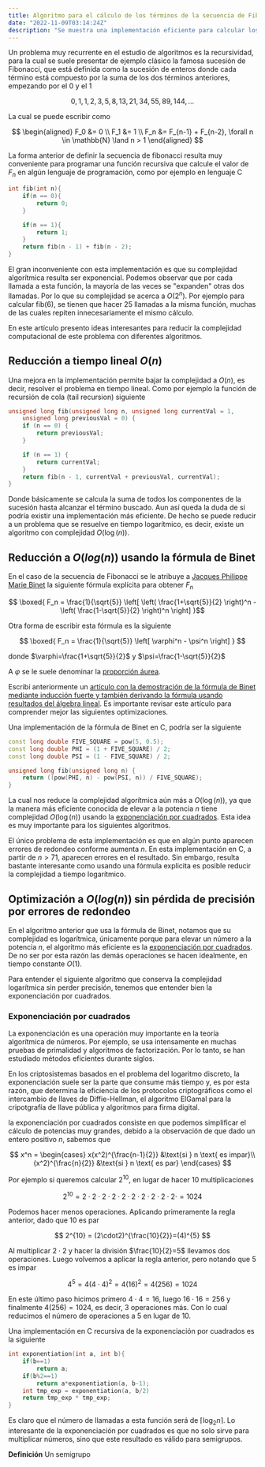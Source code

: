 ```yaml
---
title: Algoritmo para el cálculo de los términos de la secuencia de Fibonacci en tiempo O(log(n))
date: "2022-11-09T03:14:24Z"
description: "Se muestra una implementación eficiente para calcular los términos de la secuencia de fibonacci en tiempo logarítmico O(log(n))"
---
```



Un problema muy recurrente en el estudio de algoritmos es la recursividad, para la cual se suele presentar de ejemplo clásico la
famosa sucesión de Fibonacci, que está definida como la sucesión de enteros donde cada término está compuesto por la suma de
los dos términos anteriores, empezando por el $0$ y el $1$

$$ 0, 1, 1, 2, 3, 5, 8, 13, 21, 34, 55, 89, 144, ... $$

La cual se puede escribir como

$$
\begin{aligned}
F_0 &= 0 \\
F_1 &= 1 \\
F_n &= F_{n-1} + F_{n-2}, \forall n \in \mathbb{N} \land n > 1
\end{aligned}
$$

La forma anterior de definir la secuencia de fibonacci resulta muy conveniente
para programar una función recursiva que calcule el valor de $F_n$ en algún lenguaje de programación,
como por ejemplo en lenguaje C

```cpp
int fib(int n){
    if(n == 0){
        return 0;
    }

    if(n == 1){
        return 1;
    }
    return fib(n - 1) + fib(n - 2);
}
```
El gran inconveniente con esta implementación es que su complejidad algorítmica resulta ser exponencial.
Podemos observar que por cada llamada a esta función, la mayoría de las veces se "expanden" otras
dos llamadas. Por lo que su complejidad se acerca a $O(2^n)$. Por ejemplo para calcular fib(6), se tienen
que hacer 25 llamadas a la misma función, muchas de las cuales repiten innecesariamente el mismo cálculo.

<Fib style="width:100%"/>

En este artículo presento ideas interesantes para reducir la complejidad computacional de este problema con diferentes
algoritmos.

## Reducción a tiempo lineal $O(n)$

Una mejora en la implementación permite bajar la complejidad a $O(n)$, es decir, resolver el problema
en tiempo lineal. Como por ejemplo la función de recursión de cola (tail recursion) siguiente

```cpp
unsigned long fib(unsigned long n, unsigned long currentVal = 1,
    unsigned long previousVal = 0) {
    if (n == 0) {
        return previousVal;
    }

    if (n == 1) {
        return currentVal;
    }
    return fib(n - 1, currentVal + previousVal, currentVal);
}
```
Donde básicamente se calcula la suma de todos los componentes de la sucesión hasta alcanzar el término buscado.
Aun así queda la duda de si podría existir una implementación más eficiente. De hecho se puede reducir a un problema
que se resuelve en tiempo logarítmico, es decir, existe un algoritmo con complejidad $O(\log(n))$.

## Reducción a $O(log(n))$ usando la fórmula de Binet

En el caso de la secuencia de Fibonacci se le atribuye a [Jacques Philippe Marie Binet](https://en.wikipedia.org/w/index.php?title=Jacques_philippe_Marie_Binet&oldid=1067689697)
la siguiente fórmula explícita para obtener $F_n$

$$ \boxed{ F_n = \frac{1}{\sqrt{5}} \left[ \left( \frac{1+\sqrt{5}}{2} \right)^n - \left( \frac{1-\sqrt{5}}{2} \right)^n \right] }$$

Otra forma de escribir esta fórmula es la siguiente

$$ \boxed{ F_n = \frac{1}{\sqrt{5}} \left[ \varphi^n - \psi^n \right] } $$

donde $\varphi=\frac{1+\sqrt{5}}{2}$ y $\psi=\frac{1-\sqrt{5}}{2}$

A $\varphi$ se le suele denominar la [proporción áurea](https://en.wikipedia.org/wiki/Golden_ratio).

Escribí anteriormente un [artículo con la demostración de la fórmula de Binet mediante inducción fuerte
y también derivando la fórmula usando resultados del álgebra lineal](binet-formula).
Es importante revisar este artículo para comprender mejor las siguientes optimizaciones.

Una implementación de la fórmula de Binet en C, podría ser la siguiente

```cpp
const long double FIVE_SQUARE = pow(5, 0.5);
const long double PHI = (1 + FIVE_SQUARE) / 2;
const long double PSI = (1 - FIVE_SQUARE) / 2;

unsigned long fib(unsigned long n) {
    return ((pow(PHI, n) - pow(PSI, n)) / FIVE_SQUARE);
}
```
La cual nos reduce la complejidad algorítmica aún más a $O(\log(n))$, ya que la manera más eficiente conocida de elevar
a la potencia $n$ tiene complejidad $O(\log(n))$ usando la [exponenciación por cuadrados](https://en.wikipedia.org/wiki/Exponentiation_by_squaring).
Esta idea es muy importante para los siguientes algoritmos.

El único problema de esta implementación es que en algún punto aparecen errores de redondeo conforme aumenta $n$.
En esta implementación en C, a partir de $n > 71$, aparecen errores en el resultado.
Sin embargo, resulta bastante interesante como usando una fórmula explicita es posible reducir la complejidad a tiempo
logarítmico.

## Optimización a $O(log(n))$ sin pérdida de precisión por errores de redondeo
En el algoritmo anterior que usa la fórmula de Binet, notamos que su complejidad es logarítmica, únicamente
porque para elevar un número a la potencia $n$, el algoritmo más eficiente es la [exponenciación por cuadrados](https://en.wikipedia.org/wiki/Exponentiation_by_squaring).
De no ser por esta razón las demás operaciones se hacen idealmente, en tiempo constante $O(1)$.

Para entender el siguiente algoritmo que conserva la complejidad logarítmica sin perder precisión, tenemos que
entender bien la exponenciación por cuadrados.

### Exponenciación por cuadrados

La exponenciación es una operación muy importante en la teoría algorítmica de números.
Por ejemplo, se usa intensamente en muchas pruebas de primalidad y algoritmos de factorización.
Por lo tanto, se han estudiado métodos eficientes durante siglos.

En los criptosistemas basados en el problema del logaritmo discreto, la exponenciación suele ser la parte que
consume más tiempo y, es por esta razón, que determina la eficiencia de los protocolos criptográficos
como el intercambio de llaves de Diffie-Hellman, el algoritmo ElGamal para la cripotgrafía de llave pública
y algoritmos para firma digital.

la exponenciación por cuadrados consiste en que podemos simplificar el cálculo de potencias muy grandes,
debido a la observación de que dado un entero positivo $n$, sabemos que

$$
x^n =
\begin{cases}
x(x^2)^{\frac{n-1}{2}} &\text{si } n \text{ es impar}\\
(x^2)^{\frac{n}{2}} &\text{si } n \text{ es par}
\end{cases}
$$

Por ejemplo si queremos calcular $2^10$, en lugar de hacer $10$ multiplicaciones

$$
2^{10}=2\cdot2\cdot2\cdot2\cdot2\cdot2\cdot2\cdot2\cdot2\cdot2\cdot=1024
$$

Podemos hacer menos operaciones. Aplicando primeramente la regla anterior, dado que $10$ es par

$$
2^{10} = (2\cdot2)^{\frac{10}{2}}=(4)^{5}
$$

Al multiplicar $2\cdot2$ y hacer la división $\frac{10}{2}=5$ llevamos dos operaciones.
Luego volvemos a aplicar la regla anterior, pero notando que $5$ es impar

$$
4^5 = 4(4\cdot4)^2 = 4(16)^2 = 4(256) = 1024
$$

En este último paso hicimos primero $4\cdot4=16$, luego $16\cdot16=256$ y finalmente $4(256)=1024$, es decir,
3 operaciones más. Con lo cual reducimos el número de operaciones a 5 en lugar de 10.

Una implementación en C recursiva de la exponenciación por cuadrados es la siguiente

```cpp
int exponentiation(int a, int b){
    if(b==1)
        return a;
    if(b%2==1)
        return a*exponentiation(a, b-1);
    int tmp_exp = exponentiation(a, b/2)
    return tmp_exp * tmp_exp;
}
```
Es claro que el número de llamadas a esta función será de $\lceil\log_{2}n\rceil$. Lo interesante de la exponenciación
por cuadrados es que no solo sirve para multiplicar números, sino que este resultado es válido para semigrupos.

**Definición** Un semigrupo
